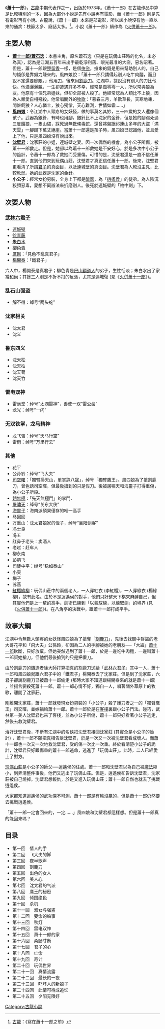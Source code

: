 {{otheruses|蕭十一郎}}
《'''蕭十一郎'''》，[[古龍|古龍]]中期代表作之一，出版於1973年。《蕭十一郎》在古龍作品中算是比較特別的一本，因為大部分小說是先有小說再有電影，而《蕭十一郎》則是先有電影再有小說。古龍說，《蕭十一郎》本來是部電影，所以該小說沒有他一直以來的通病：枝節太多、廢話太多。<ref>[[古龍|古龍]]：《寫在蕭十一郎之前》</ref>{{Fact|玩偶山莊的發想可能出自[[今昔物語集|今昔物語集]]|time=2013-01-09}}。小說《蕭十一郎》續作為《[[火併蕭十一郎|火併蕭十一郎]]》。

==主要人物==

*'''[[蕭十一郎/蕭石逸|蕭十一郎/蕭石逸]]'''：本書主角，原名蕭石逸（只是在玩偶山莊時的化名，未必為真），認為是江湖五百年來出手最乾淨利落、眼光最准的大盜，惡名昭著。但是，蕭十一郎跟[[楚留香|楚留香]]一樣，是個[[俠盜|俠盜]]，搶來的錢是用來幫助別人的，自己的錢卻是靠努力賺來的。風四娘說：「蕭十一郎只請得起別人吃牛肉麵，而且說不定還要賒賬。」他用[[刀|刀]]，後來用[[割鹿刀|割鹿刀]]。江湖中，據說沒有別人的刀比他快。他瀟灑灑脫，一生卻遭遇許多不幸，經常是孤零零一人，所以常與[[狼|狼]]為友。他原有十個兄弟姐妹，但卻全部被人殺了。他經常認為人類比不上狼，因為人類愛自相殘殺。他常唱關外的[[牧歌|牧歌]]：「暮春三月，羊歡草長，天寒地凍，問誰飼狼？人心憐羊，狼心獨愴，天心難測，世情如霜……」
*'''[[風四娘|風四娘]]'''：令江湖中人頭疼的女妖怪，做的事莫名其妙，三十四歲的女人還像個孩子。武器為銀針，有時也用腳。銀針比不上沈家的金針，但是她的腳踢死過三隻餓狼、一隻山貓，踩死過無數條毒蛇，還曾將盤踞祁連山多年的大盜「滿天雲」一腳踢下萬丈絕崖。當蕭十一郎還是孩子時，風四娘已認識他，並且愛上了他，只是風四娘沒有說出來。
*'''[[沈壁君|沈壁君]]'''：沈家莊的小姐，連城壁之妻。因一次偶然的機會，為小公子所傷，被蕭十一郎救走。但是，她卻以為蕭十一郎救她是不安好心，於是多次中小公子的詭計，令蕭十一郎為了救她而受重傷。可惜的是，沈壁君還是一直不信任蕭十一郎。直到他們來到玩偶山莊，沈壁君才真正信任蕭十一郎。後來，沈壁君更看清了所謂[[君子|君子]]的真面目，以及連城壁的真面目。沈壁君為人較沒主見，比較軟弱。她的武器是沈家的金針。
*'''小公子'''：經常女扮男裝，全身上下都是[[暗器|暗器]]，為「[[逍遙侯|逍遙侯]]」的徒弟。為人陰沉狡猾惡毒，愛想不同辦法來折磨別人。後死於連城壁的「袖中劍」下。

==次要人物==

===[[武林六君子|武林六君子]]===
*[[連城璧|連城璧]]
*[[徐青藤|徐青藤]]
*[[朱白水|朱白水]]
*[[柳色青|柳色青]]
*[[厲剛|厲剛]]：「見色不亂真君子」
*[[楊開泰|楊開泰]]：「鐵君子」
六人中，楊開泰是真君子；柳色青是[[巴山顧道人|巴山顧道人]]的弟子，生性恬淡；朱白水出了家當[[和尚|和尚]]；其餘三人則是不折不扣的反派，尤其是連城璧 (見《[[火併蕭十一郎|火併蕭十一郎]]》)。

===乱石山强盗===
*解不得：绰号“两头蛇”

===沈家相关===
*沈太君
*沈义
===鲁东四义===
*沈天松
*沈天柏
*沈天菊
*沈天竹
===雷电双神===
*雷满堂：绰号“太湖雷神”，善使一双“雷公凿”
*龙光：绰号“一闪”
===无双铁掌，龙马精神===
*龙飞骥：绰号“天马行空”
*雷雨：绰号“万里行云”
===其他===
*花平
*公孙铃：绰号“飞大夫”
*[[司空曙|司空曙]]：「獨臂掃天山，單掌誅八寇」，绰号「獨臂鷹王」。風四娘為了搶割鹿刀，曾色誘司空曙，但最後搶到的只是假刀。後被屠嘯天和海靈子打得重傷，為小公子所殺。
*[[趙無極|趙無極]]：「先天無極門」的掌門、
*[[屠嘯天|屠嘯天]]：绰号“关东大侠”
*[[海靈子|海靈子]]：海南派碩果僅存的唯一高手
*马回回
*万重山：沈太君娘家的侄子，绰号“襄阳剑客”
*冯士良
*冯五
*红鼻子老头：卖酒人
*老赵：赶车人
*柳永南
*彭鹏飞
*司徒中平：绰号“稳如泰山”
*小雯
*梅子
*苏燕
*[[紅櫻綠柳|紅櫻綠柳]]：玩偶山莊中的兩個老人，一人穿紅衣 (李紅櫻)，一人穿綠衣 (楊綠柳)，故有此名。由於不是逍遙侯的對手，他們只好整天下棋來麻醉自己，但其實他們是上一輩的高手，劍術已練到「以氣馭線，以線馭劍」的境界 (見《[[火併蕭十一郎|火併蕭十一郎]]》)。在八角亭的決戰中，跟蕭十一郎打成平手。

== 故事大綱 ==

江湖中令無數人頭疼的女妖怪風四娘為了搶奪「[[割鹿刀|割鹿刀]]」，先後去找關中群盜的老大哥花平和「飛大夫」公孫鈴，卻因為二人的手腳被她的老朋友──「大盜」[[蕭十一郎|蕭十一郎]]砍斷，只好放棄。但她突然遇到了蕭十一郎，於是一邊吃牛肉麵，一邊叫蕭十一郎幫她搶刀，但他們最後搶到的只是把假刀。

由於割鹿刀的鑄造者徐大師打算把真的割鹿刀送給「[[武林六君子|武林六君子]]」其中一人，蕭十一郎和風四娘就跟六君子中的「鐵君子」楊開泰去了沈家莊。但是到了沈家莊，六君子卻說割鹿刀已被蕭十一郎偷走 (那時大家不知道跟楊開泰來的就是蕭十一郎) ，並揚言要殺死蕭十一郎。蕭十一郎心情不好，獨自一人，唱著關外草原上的牧歌，離開了沈家莊。

剛離開沈家莊，蕭十一郎就發現女扮男裝的「小公子」殺了護刀者之一的「獨臂鷹王」司交曙，並嫁禍給蕭十一郎。蕭十一郎於是在[[客棧|客棧]]裏跟小公子鬥法。碰巧，武林第一美人沈壁君也來了客棧，並為小公子所傷，蕭十一郎只好看著小公子逃走，然後去救沈壁君。

治好沈壁君後，不斷有江湖中的名俠把沈壁君接回沈家莊 (其實全是小公子的詭計) ，蕭十一郎不願把真相告訴沈壁君，於是一次又一次被沈壁君看成壞人。而蕭十一郎也一次又一次地救沈壁君，受的傷一次比一次重。終於看清楚小公子的詭計，沈壁君只好跟傷重的蕭十一郎逃命，逃進了「玩偶山莊」。此時，二人已經愛上了對方。

[[玩偶山莊|玩偶山莊]]是小公子的師父──逍遙侯的住處。蕭十一郎和沈壁君以為自己被[[魔法|魔法]]縮小，到弄清整件事後，他們又逃出了玩偶山莊。但是，逍遙侯卻告訴沈壁君，沈家莊被自己燒掉。沈壁君想報仇，於是又進入玩偶山莊；蕭十一郎自然也就去了挑戰逍遙侯。

大家都知道逍遙侯的武功深不可測，蕭十一郎是有輸沒贏的，但是蕭十一郎仍然要去挑戰逍遙侯。

「蕭十一郎一定會回來的，一定……」風四娘和沈壁君都這樣想。但是蕭十一郎真的能回來嗎？

== 目录 ==
*第一回　情人的手
*第二回　飞大夫的脚
*第三回　夜半歌声
*第四回　割鹿刀
*第五回　出色的女人
*第六回　美人心
*第七回　沈太君的气派
*第八回　鹰王的秘密
*第九回　倾国绝色
*第十回　杀机
*第十一回　淑女与强盗
*第十二回　要命的婚事
*第十三回　秋灯
*第十四回　雷电双神
*第十五回　萧十一郎的家
*第十六回　柔肠寸断
*第十七回　君子的心
*第十八回　亡命
*第十九回　奇计
*第二十回　玩偶世界
*第二十一回　真情流露
*第二十二回　最长的一夜
*第二十三回　吓坏人的新娘子
*第二十四回　此情可待成追忆
*第二十五回　夕阳无限好
 

{{古龍作品}}
{{reflist|2}}

[[Category:古龍小說|Category:古龍小說]]